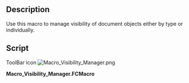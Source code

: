 <languages/>
<translate>

<!--T:1-->
{{Macro
|Name=Visibility_Manager
|Icon=Macro_Visibility_Manager.png
|Description=Use this to manage the visibility of document objects.<br/>There are 2 modes of operation: Show All and Show Types.<br/>In Show Types mode (the default) you only see a list of the types of objects, e.g. Body, Sketch, Pad, Extrude.<br/>Toggling one of the types off/on will set the visibility of all document
objects of that type in the active document.<br/>In Show All mode (Press Shift key while executing the macro) you see a different checkbox for each and every document object, sorted alphabetically.<br/>You can toggle each object's visibility individually.
|Author=TheMarkster
|Version=1.06
|Date=2020-06-18
|FCVersion=All
|Download=[https://www.freecadweb.org/wiki/images/c/c8/Macro_Visibility_Manager.png ToolBar Icon]
}}

==Description== <!--T:2-->

<!--T:3-->
Use this macro to manage visibility of document objects either by type or individually.

==Script== <!--T:4--> 

<!--T:5-->
ToolBar icon
</translate>
[[Image:Macro_Visibility_Manager.png]]

'''Macro_Visibility_Manager.FCMacro'''

{{MacroCode|code=
# -*- coding: utf-8 -*-
"""
***************************************************************************
*   Copyright (c) 2019 <TheMarkster>                                 *
*                                                                         *
*   This file is a supplement to the FreeCAD CAx development system.      *
*                                                                         *
*   This program is free software; you can redistribute it and/or modify  *
*   it under the terms of the GNU Lesser General Public License (LGPL)    *
*   as published by the Free Software Foundation; either version 2 of     *
*   the License, or (at your option) any later version.                   *
*                                                                         *
*   This software is distributed in the hope that it will be useful,      *
*   but WITHOUT ANY WARRANTY; without even the implied warranty of        *
*   MERCHANTABILITY or FITNESS FOR A PARTICULAR PURPOSE.  See the         *
*   GNU Library General Public License at http://www.gnu.org/licenses     *
*   for more details.                                                     *
*                                                                         *
*   For more information about the GNU Library General Public License     *
*   write to the Free Software Foundation, Inc., 59 Temple Place,         *
*   Suite 330, Boston, MA  02111-1307 USA                                 *
*                                                                         *
***************************************************************************
"""

"""
Visibility_Manager Macro

Use this to manage the visibility of document objects.

There are 2 modes of operation: Show All and Show Types.

In Show Types mode (the default) you only see a list of the types
of objects, e.g. Body, Sketch, Pad, Extrude.

Toggling one of the types off/on will set the visibility of all document
objects of that type in the active document.

In Show All mode (Press Shift key while executing the macro) you see 
a different checkbox for each and every document object, sorted
alphabetically.  You can toggle each object's visibility individually.

"""

__title__ = "Visibility_Manager"
__author__ = "TheMarkster"
__url__ = ""
__Wiki__ = "https://www.freecadweb.org/wiki/Macro_Visibility_Manager"
__date__ = "2020.06.18"
__version__ = 1.06

import FreeCAD
from PySide import QtCore, QtGui
import time

class Dlg(QtGui.QDialog):
    def __init__(self, bShowAll=False):
        QtGui.QDialog.__init__(self)
        self.types={} #dict of types
        self.showAll = bShowAll
        self.reload = False
        self.infoLabel = QtGui.QLabel()
        self.infoLabel.mousePressEvent = self.label_clicked
        if self.showAll:
            self.infoLabel.setText("Show All mode")
        else:
            self.infoLabel.setText("Show by Type mode")
        checkboxLayout = QtGui.QVBoxLayout()
        self.checkboxes = []
        widget = QtGui.QWidget() #will hold scroll area
        checkboxLayout = QtGui.QVBoxLayout()
        self.addCheckboxes(checkboxLayout)  
        widget.setLayout(checkboxLayout)

        #Scroll Area Properties
        scroll = QtGui.QScrollArea()
        scroll.setVerticalScrollBarPolicy(QtCore.Qt.ScrollBarAlwaysOn)
        scroll.setHorizontalScrollBarPolicy(QtCore.Qt.ScrollBarAlwaysOff)
        scroll.setWidgetResizable(True)
        scroll.setWidget(widget)
        vLayout = QtGui.QVBoxLayout()
        vLayout.addWidget(scroll)

        #buttons = QtGui.QDialogButtonBox(
        #    QtGui.QDialogButtonBox.Ok.__or__(QtGui.QDialogButtonBox.Cancel),
        #    QtCore.Qt.Horizontal, self)
        buttons = QtGui.QDialogButtonBox(QtGui.QDialogButtonBox.Ok, QtCore.Qt.Horizontal,self)
        buttons.addButton(QtGui.QDialogButtonBox.Cancel)
        mode_button = buttons.addButton('Switch Mode', QtGui.QDialogButtonBox.ActionRole)
        mode_button.clicked.connect(self.label_clicked)
        buttons.accepted.connect(self.accept)
        buttons.rejected.connect(self.reject)
        buttons.setCenterButtons(True)
        layout = QtGui.QVBoxLayout()
        layout.addWidget(self.infoLabel)
        layout.addLayout(vLayout)
        layout.addWidget(buttons)
        self.setLayout(layout)

    def label_clicked(self, event):
        self.reload = True
        self.close()
        QtGui.QApplication.processEvents()
        time.sleep(0.1)

    def addCheckboxes (self, cbLayout):
        objectList = FreeCAD.ActiveDocument.findObjects()
        objectList.sort(key=lambda x: x.Name, reverse=False)
        nameList = []
        for obj in objectList:
            if not self.nameInList(obj.Name, nameList):
                nameList.append(obj.Name)
                self.newType(obj.Name)

        all = QtGui.QCheckBox("All", self)
        all.setObjectName("all")
        all.toggled.connect(self.allToggled)
        cbLayout.addWidget(all)
        self.checkboxes = [all]
        for name in nameList:
            for nn in range(0,len(self.types[name])):
                objLabel = getattr(FreeCAD.ActiveDocument,self.types[name][nn]).Label
                objName = self.types[name][nn]
                if objLabel != objName and self.showAll:
                    ck = QtGui.QCheckBox(self.types[name][nn]+" ("+objLabel+")", self)
                else:
                    ck = QtGui.QCheckBox(objName,self)
                ck.setObjectName(objName)

                if getattr(FreeCAD.ActiveDocument,self.types[name][nn]).ViewObject.Visibility:
                    ck.setCheckState(QtCore.Qt.Checked)
                else:
                    ck.setCheckState(QtCore.Qt.Unchecked)
                if nn != 0 and not self.showAll:
                    ck.hide()
                cbLayout.addWidget(ck)
                self.checkboxes.append(ck)
    
    def addToTypes(self, typeName, name):
        self.types[typeName].append(name)

    def newType(self, typeName):
        self.types[typeName] = [typeName]
    
    def nameInList(self, name, nameList):
        """ check if name is in nameList
            e.g. name = "Extrude002"
            nameList = ["Extrude", "Extrude001", "Extrude002"...]
        """
        for nl in nameList:
            if nl in name and nl[:3] == name[:3]:
                self.addToTypes(nl,name)
                return True
        return False

    def allToggled(self):
        """all checkbox was toggled"""
        allState = self.checkboxes[0].checkState()
        for ii in range(1,len(self.checkboxes)):
            self.checkboxes[ii].setCheckState(allState)

    def accept(self):
        """user clicked Ok"""
        self.setWindowOpacity(0.85)
        self.infoLabel.setText("Working...")
        if self.showAll:
            for ii in range(1, len(self.checkboxes)):
                name = self.checkboxes[ii].objectName()
                state = self.checkboxes[ii].checkState()
            
                if state == QtCore.Qt.Checked:
                    obj = getattr(FreeCAD.ActiveDocument, name)
                    if not obj.ViewObject.Visibility:
                        obj.ViewObject.Visibility = True
                else:
                    obj = getattr(FreeCAD.ActiveDocument, name)
                    if obj.ViewObject.Visibility:
                        obj.ViewObject.Visibility = False
                QtGui.QApplication.processEvents()
                time.sleep(0.01)
        else: #show type mode
            for ii in range(1, len(self.checkboxes)):
                if not self.checkboxes[ii].isVisible():
                    continue
                name = self.checkboxes[ii].objectName()
                state = self.checkboxes[ii].checkState()
            
                if state == QtCore.Qt.Checked:
                    for n in self.types[name]:
                        obj = getattr(FreeCAD.ActiveDocument, n)
                        obj.ViewObject.Visibility = True
                else:
                    for n in self.types[name]:
                        obj = getattr(FreeCAD.ActiveDocument, n)
                        obj.ViewObject.Visibility = False
                QtGui.QApplication.processEvents()
                time.sleep(0.01)
        self.close()


showAll = False
modifiers = QtGui.QApplication.keyboardModifiers()
if modifiers == QtCore.Qt.ShiftModifier:
    showAll = True
if FreeCAD.ActiveDocument:
    dlg = Dlg(showAll)
    dlg.setWindowTitle("Visibility Manager v"+str(__version__))
    result = dlg.exec_()
    while dlg.reload:
        showAll = not dlg.showAll
        dlg = Dlg(showAll)
        dlg.setWindowTitle("Visibility Manager v"+str(__version__))
        result = dlg.exec_()
else:
    FreeCAD.Console.PrintWarning("Visibility Manager v"+str(__version__)+": no active document\n")
}}